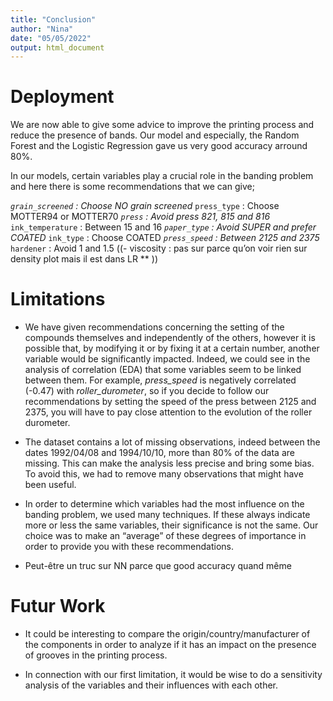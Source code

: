 ```yaml
---
title: "Conclusion"
author: "Nina"
date: "05/05/2022"
output: html_document
---
```


# Deployment

We are now able to give some advice to improve the printing process and reduce the presence of bands.
Our model and especially, the Random Forest and the Logistic Regression gave us very good accuracy arround 80%. 

In our models, certain variables play a crucial role in the banding problem and here there is some recommendations that we can give;

*`grain_screened` : Choose NO grain screened
*`press_type` : Choose MOTTER94 or MOTTER70
*`press` : Avoid press 821, 815 and 816
*`ink_temperature` : Between 15 and 16
*`paper_type` : Avoid SUPER and prefer COATED 
*`ink_type` : Choose COATED
*`press_speed` : Between 2125 and 2375
*`hardener` : Avoid 1 and 1.5 
((- viscosity : pas sur parce qu'on voir rien sur density plot mais il est dans LR ** ))


# Limitations

- We have given recommendations concerning the setting of the compounds themselves and independently of the others, however it is possible that, by modifying it or by fixing it at a certain number, another variable would be significantly impacted. Indeed, we could see in the analysis of correlation (EDA) that some variables seem to be linked between them. For example, *press_speed* is negatively correlated (-0.47) with *roller_durometer*, so if you decide to follow our recommendations by setting the speed of the press between 2125 and 2375, you will have to pay close attention to the evolution of the roller durometer.  
 
- The dataset contains a lot of missing observations, indeed between the dates 1992/04/08 and 1994/10/10, more than 80% of the data are missing. This can make the analysis less precise and bring some bias. To avoid this, we had to remove many observations that might have been useful.

- In order to determine which variables had the most influence on the banding problem, we used many techniques. If these always indicate more or less the same variables, their significance is not the same. Our choice was to make an "average" of these degrees of importance in order to provide you with these recommendations. 

- Peut-être un truc sur NN parce que good accuracy quand même

# Futur Work 

- It could be interesting to compare the origin/country/manufacturer of the components in order to analyze if it has an impact on the presence of grooves in the printing process.

- In connection with our first limitation, it would be wise to do a sensitivity analysis of the variables and their influences with each other.


